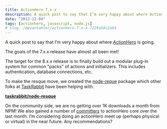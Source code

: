 ```yaml
---
title: ActionHero 7.x.x
description: A quick post to say that I’m very happy about where ActionHero is going.
date: "2013-12-04"
tags: [actionhero, javascript, node.js]
# slug: /@evantahler/actionhero-7-x-x-7229a50c2a63
---
```


A quick post to say that I’m very happy about where [ActionHero](http://actionherojs.com) is going.

The goals of the 7.x.x release have almost all been met!

The target for the 8.x.x release is to finally build out a modular plug-in system for common "packs" of actions and initializers. This includes authentication, database connections, etc.

To make the resque move, we created the [node-reque](https://github.com/taskrabbit/node-resque) package which other folks at [TaskRabbit](http://taskrabbit.com) have been helping with.

[**taskrabbit/node-resque**](https://github.com/taskrabbit/node-resque)

On the community side, we are no getting over 1K downloads a month from NPM! We also gained a number of [committers](https://github.com/evantahler/actionhero/network/members) to actionHero core over the last month. I’m considering doing an actionHero meet up (perhaps physical or virtual) in the near future. Any recommendations?
